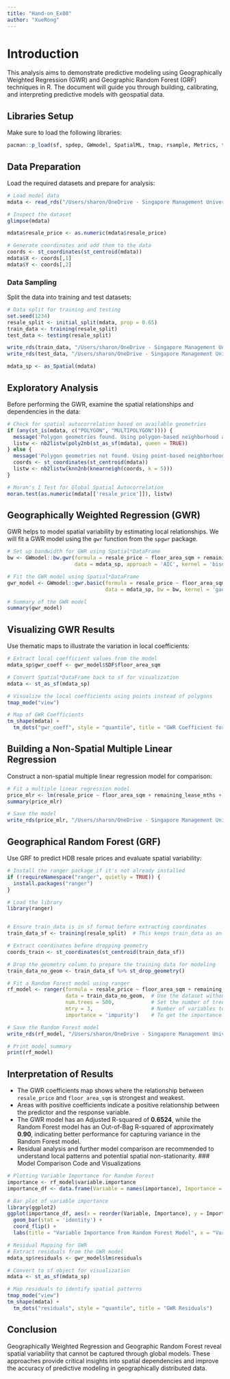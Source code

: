 ```yaml
---
title: "Hand-on_Ex08"
author: "XueRong"
---
```


# Introduction

This analysis aims to demonstrate predictive modeling using Geographically Weighted Regression (GWR) and Geographic Random Forest (GRF) techniques in R. The document will guide you through building, calibrating, and interpreting predictive models with geospatial data.

## Libraries Setup

Make sure to load the following libraries:

```r
pacman::p_load(sf, spdep, GWmodel, SpatialML, tmap, rsample, Metrics, tidyverse, spgwr)
```

## Data Preparation

Load the required datasets and prepare for analysis:

```r
# Load model data
mdata <- read_rds("/Users/sharon/OneDrive - Singapore Management University/ISSS626 Data/Hands-on_Ex/Hands-on_Ex08/data/mdata.rds")

# Inspect the dataset
glimpse(mdata)

mdata$resale_price <- as.numeric(mdata$resale_price)

# Generate coordinates and add them to the data
coords <- st_coordinates(st_centroid(mdata))
mdata$X <- coords[,1]
mdata$Y <- coords[,2]
```

### Data Sampling

Split the data into training and test datasets:

```r
# Data split for training and testing
set.seed(1234)
resale_split <- initial_split(mdata, prop = 0.65)
train_data <- training(resale_split)
test_data <- testing(resale_split)

write_rds(train_data, "/Users/sharon/OneDrive - Singapore Management University/ISSS626 Data/Hands-on_Ex/Hands-on_Ex08/data/train_data.rds")
write_rds(test_data, "/Users/sharon/OneDrive - Singapore Management University/ISSS626 Data/Hands-on_Ex/Hands-on_Ex08/data/test_data.rds")

mdata_sp <- as_Spatial(mdata)
```

## Exploratory Analysis

Before performing the GWR, examine the spatial relationships and dependencies in the data:

```r
# Check for spatial autocorrelation based on available geometries
if (any(st_is(mdata, c("POLYGON", "MULTIPOLYGON")))) {
  message('Polygon geometries found. Using polygon-based neighborhood analysis.')
  listw <- nb2listw(poly2nb(st_as_sf(mdata), queen = TRUE))
} else {
  message('Polygon geometries not found. Using point-based neighborhood analysis.')
  coords <- st_coordinates(st_centroid(mdata))
  listw <- nb2listw(knn2nb(knearneigh(coords, k = 5)))
}

# Moran's I Test for Global Spatial Autocorrelation
moran.test(as.numeric(mdata[['resale_price']]), listw)

```

## Geographically Weighted Regression (GWR)

GWR helps to model spatial variability by estimating local relationships. We will fit a GWR model using the `gwr` function from the `spgwr` package.

```r
# Set up bandwidth for GWR using Spatial*DataFrame
bw <- GWmodel::bw.gwr(formula = resale_price ~ floor_area_sqm + remaining_lease_mths + PROX_CBD, 
                      data = mdata_sp, approach = 'AIC', kernel = 'bisquare', adaptive = TRUE)

# Fit the GWR model using Spatial*DataFrame
gwr_model <- GWmodel::gwr.basic(formula = resale_price ~ floor_area_sqm + remaining_lease_mths + PROX_CBD, 
                                data = mdata_sp, bw = bw, kernel = 'gaussian', adaptive = TRUE)

# Summary of the GWR model
summary(gwr_model)
```

## Visualizing GWR Results

Use thematic maps to illustrate the variation in local coefficients:

```r
# Extract local coefficient values from the model
mdata_sp$gwr_coeff <- gwr_model$SDF$floor_area_sqm

# Convert Spatial*DataFrame back to sf for visualization
mdata <- st_as_sf(mdata_sp)

# Visualize the local coefficients using points instead of polygons
tmap_mode("view")

# Map of GWR Coefficients
tm_shape(mdata) +
  tm_dots("gwr_coeff", style = "quantile", title = "GWR Coefficient for Floor Area (sqm)")

```

## Building a Non-Spatial Multiple Linear Regression

Construct a non-spatial multiple linear regression model for comparison:

```r
# Fit a multiple linear regression model
price_mlr <- lm(resale_price ~ floor_area_sqm + remaining_lease_mths + PROX_CBD, data = train_data)
summary(price_mlr)

# Save the model
write_rds(price_mlr, "/Users/sharon/OneDrive - Singapore Management University/ISSS626 Data/Hands-on_Ex/Hands-on_Ex08/data/price_mlr.rds")
```

## Geographical Random Forest (GRF)

Use GRF to predict HDB resale prices and evaluate spatial variability:

```r
# Install the ranger package if it's not already installed
if (!requireNamespace("ranger", quietly = TRUE)) {
  install.packages("ranger")
}

# Load the library
library(ranger)


# Ensure train_data is in sf format before extracting coordinates
train_data_sf <- training(resale_split)  # This keeps train_data as an sf object

# Extract coordinates before dropping geometry
coords_train <- st_coordinates(st_centroid(train_data_sf))

# Drop the geometry column to prepare the training data for modeling
train_data_no_geom <- train_data_sf %>% st_drop_geometry()

# Fit a Random Forest model using ranger
rf_model <- ranger(formula = resale_price ~ floor_area_sqm + remaining_lease_mths + PROX_CBD,
                   data = train_data_no_geom,  # Use the dataset without geometry
                   num.trees = 500,            # Set the number of trees
                   mtry = 3,                   # Number of variables to possibly split at in each node
                   importance = 'impurity')    # To get the importance of the variables

# Save the Random Forest model
write_rds(rf_model, "/Users/sharon/OneDrive - Singapore Management University/ISSS626 Data/Hands-on_Ex/Hands-on_Ex08/data/rf_model.rds")

# Print model summary
print(rf_model)
```

## Interpretation of Results

-   The GWR coefficients map shows where the relationship between `resale_price` and `floor_area_sqm` is strongest and weakest.
-   Areas with positive coefficients indicate a positive relationship between the predictor and the response variable.
-   The GWR model has an Adjusted R-squared of **0.6524**, while the Random Forest model has an Out-of-Bag R-squared of approximately **0.90**, indicating better performance for capturing variance in the Random Forest model.
-   Residual analysis and further model comparison are recommended to understand local patterns and potential spatial non-stationarity. \### Model Comparison Code and Visualizations

```r
# Plotting Variable Importance for Random Forest
importance <- rf_model$variable.importance
importance_df <- data.frame(Variable = names(importance), Importance = importance)

# Bar plot of variable importance
library(ggplot2)
ggplot(importance_df, aes(x = reorder(Variable, Importance), y = Importance)) +
  geom_bar(stat = 'identity') +
  coord_flip() +
  labs(title = "Variable Importance from Random Forest Model", x = "Variables", y = "Importance")
```

```r
# Residual Mapping for GWR
# Extract residuals from the GWR model
mdata_sp$residuals <- gwr_model$lm$residuals

# Convert to sf object for visualization
mdata <- st_as_sf(mdata_sp)

# Map residuals to identify spatial patterns
tmap_mode("view")
tm_shape(mdata) +
  tm_dots("residuals", style = "quantile", title = "GWR Residuals")
```

## Conclusion

Geographically Weighted Regression and Geographic Random Forest reveal spatial variability that cannot be captured through global models. These approaches provide critical insights into spatial dependencies and improve the accuracy of predictive modeling in geographically distributed data.
